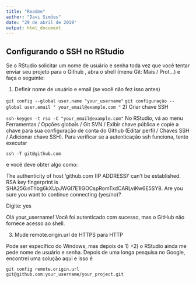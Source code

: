 ```yaml
---
title: "Readme"
author: "Davi Simões"
date: "29 de abril de 2019"
output: html_document
---
```


## Configurando o SSH no RStudio 


Se o RStudio solicitar um nome de usuário e senha toda vez que você tentar enviar seu projeto para o Github , abra o shell (menu Git: Mais / Prot…) e faça o seguinte:

1) Definir nome de usuário e email (se você não fez isso antes)

`git config --global user.name "your_username"`
`git configuração --global user.email " your_email@example.com "`
2) Criar chave SSH

`ssh-keygen -t rsa -C "your_email@example.com"`
No RStudio, vá ao menu Ferramentas / Opções globais / Git SVN / Exibir chave pública e copie a chave para sua configuração de conta do Github (Editar perfil / Chaves SSH / Adicionar chave SSH).
Para verificar se a autenticação ssh funciona, tente executar

`ssh -T git@github.com`

e você deve obter algo como:

The authenticity of host 'github.com (IP ADDRESS)' can't be established.
RSA key fingerprint is SHA256:nThbg6kXUpJWGl7E1IGOCspRomTxdCARLviKw6E5SY8.
Are you sure you want to continue connecting (yes/no)?

Digite: yes

Olá your_username! Você foi autenticado com sucesso, mas o GitHub não fornece acesso ao shell. 

3) Mude remote.origin.url de HTTPS para HTTP 

Pode ser específico do Windows, mas depois de 1) +2) o RStudio ainda me pede nome de usuário e senha. Depois de uma longa pesquisa no Google, encontrei uma solução aqui  e isso é

`git config remote.origin.url git@github.com:your_username/your_project.git`




